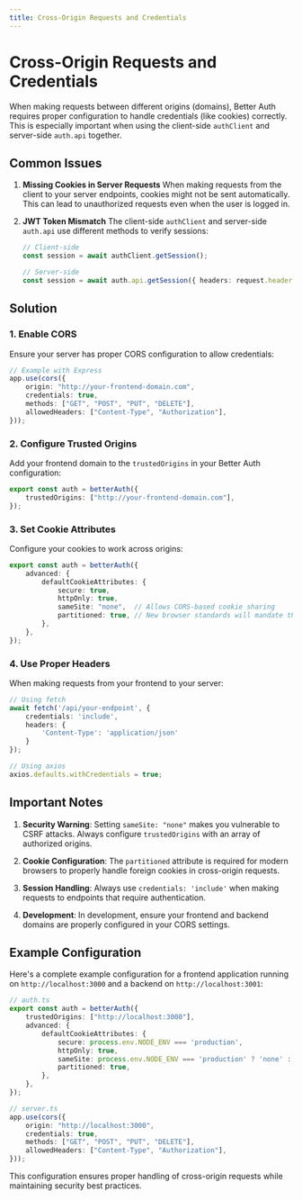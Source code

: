 ```yaml
---
title: Cross-Origin Requests and Credentials
---
```


# Cross-Origin Requests and Credentials

When making requests between different origins (domains), Better Auth requires proper configuration to handle credentials (like cookies) correctly. This is especially important when using the client-side `authClient` and server-side `auth.api` together.

## Common Issues

1. **Missing Cookies in Server Requests**
   When making requests from the client to your server endpoints, cookies might not be sent automatically. This can lead to unauthorized requests even when the user is logged in.

2. **JWT Token Mismatch**
   The client-side `authClient` and server-side `auth.api` use different methods to verify sessions:
   ```typescript
   // Client-side
   const session = await authClient.getSession();

   // Server-side
   const session = await auth.api.getSession({ headers: request.headers });
   ```

## Solution

### 1. Enable CORS

Ensure your server has proper CORS configuration to allow credentials:

```typescript
// Example with Express
app.use(cors({
    origin: "http://your-frontend-domain.com",
    credentials: true,
    methods: ["GET", "POST", "PUT", "DELETE"],
    allowedHeaders: ["Content-Type", "Authorization"],
}));
```

### 2. Configure Trusted Origins

Add your frontend domain to the `trustedOrigins` in your Better Auth configuration:

```typescript
export const auth = betterAuth({
    trustedOrigins: ["http://your-frontend-domain.com"],
});
```

### 3. Set Cookie Attributes

Configure your cookies to work across origins:

```typescript
export const auth = betterAuth({
    advanced: {
        defaultCookieAttributes: {
            secure: true,
            httpOnly: true,
            sameSite: "none",  // Allows CORS-based cookie sharing
            partitioned: true, // New browser standards will mandate this for foreign cookies
        },
    },
});
```

### 4. Use Proper Headers

When making requests from your frontend to your server:

```typescript
// Using fetch
await fetch('/api/your-endpoint', {
    credentials: 'include',
    headers: {
        'Content-Type': 'application/json'
    }
});

// Using axios
axios.defaults.withCredentials = true;
```

## Important Notes

1. **Security Warning**: Setting `sameSite: "none"` makes you vulnerable to CSRF attacks. Always configure `trustedOrigins` with an array of authorized origins.

2. **Cookie Configuration**: The `partitioned` attribute is required for modern browsers to properly handle foreign cookies in cross-origin requests.

3. **Session Handling**: Always use `credentials: 'include'` when making requests to endpoints that require authentication.

4. **Development**: In development, ensure your frontend and backend domains are properly configured in your CORS settings.

## Example Configuration

Here's a complete example configuration for a frontend application running on `http://localhost:3000` and a backend on `http://localhost:3001`:

```typescript
// auth.ts
export const auth = betterAuth({
    trustedOrigins: ["http://localhost:3000"],
    advanced: {
        defaultCookieAttributes: {
            secure: process.env.NODE_ENV === 'production',
            httpOnly: true,
            sameSite: process.env.NODE_ENV === 'production' ? 'none' : 'lax',
            partitioned: true,
        },
    },
});

// server.ts
app.use(cors({
    origin: "http://localhost:3000",
    credentials: true,
    methods: ["GET", "POST", "PUT", "DELETE"],
    allowedHeaders: ["Content-Type", "Authorization"],
}));
```

This configuration ensures proper handling of cross-origin requests while maintaining security best practices.
